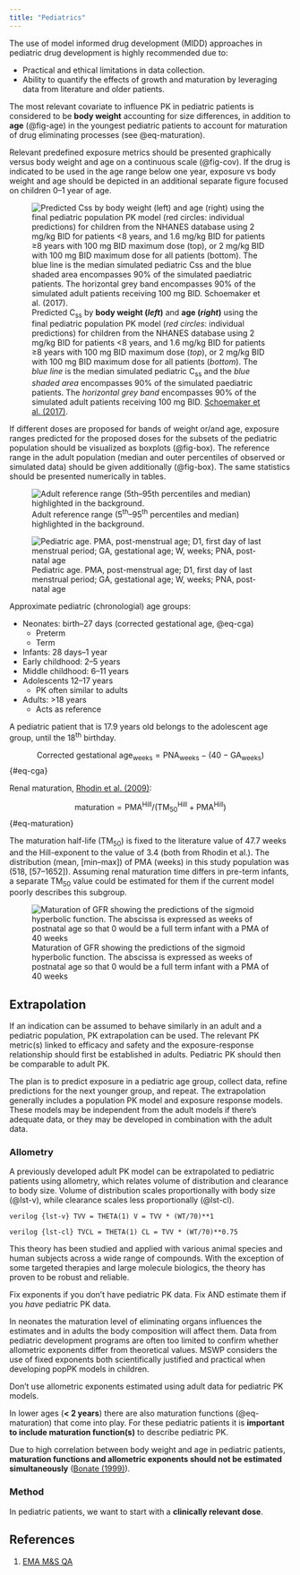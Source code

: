 ```yaml
---
title: "Pediatrics"
---
```


The use of model informed drug development (MIDD) approaches in pediatric drug development is highly recommended due to:

* Practical and ethical limitations in data collection.
* Ability to quantify the effects of growth and maturation by leveraging data from literature and older patients.

The most relevant covariate to influence PK in pediatric patients is considered to be **body weight** accounting for size differences, in addition to **age** (@fig-age) in the youngest pediatric patients to account for maturation of drug eliminating processes (see @eq-maturation).

Relevant predefined exposure metrics should be presented graphically versus body weight and age on a continuous scale (@fig-cov).
If the drug is indicated to be used in the age range below one year, exposure vs body weight and age should be depicted in an additional separate figure focused on children 0--1 year of age.

![Predicted C~ss~ by **body weight (*left*)** and **age (*right*)** using the final pediatric population PK model (*red circles*: individual predictions) for children from the NHANES database using 2 mg/kg BID for patients <8 years, and 1.6 mg/kg BID for patients ≥8 years with 100 mg BID maximum dose (*top*), or 2 mg/kg BID with 100 mg BID maximum dose for all patients (*bottom*). The *blue line* is the median simulated pediatric C~ss~ and the *blue shaded area* encompasses 90% of the simulated paediatric patients. The *horizontal grey band* encompasses 90% of the simulated adult patients receiving 100 mg BID. [Schoemaker et al. (2017)](https://doi.org/10.1007/s00228-017-2230-6).](pediatric-cov.png){#fig-cov}

If different doses are proposed for bands of weight or/and age, exposure ranges predicted for the proposed doses for the subsets of the pediatric population should be visualized as boxplots (@fig-box).
The reference range in the adult population (median and outer percentiles of observed or simulated data) should be given additionally (@fig-box).
The same statistics should be presented numerically in tables.

![Adult reference range (5^th^--95^th^ percentiles and median) highlighted in the background.](pediatric-box.png){#fig-box}

![Pediatric age. PMA, post-menstrual age; D1, first day of last menstrual period; GA, gestational age; W, weeks; PNA, post-natal age](pediatric-age.png){#fig-age}

Approximate pediatric (chronologial) age groups:

* Neonates: birth--27 days (corrected gestational age, @eq-cga)
    * Preterm
    * Term
* Infants: 28 days--1 year
* Early childhood: 2--5 years
* Middle childhood: 6--11 years
* Adolescents 12--⁠17 years
    * PK often similar to adults
* Adults: >18 years
    * Acts as reference

:::{.callout-note}
A pediatric patient that is 17.9 years old belongs to the adolescent age group, until the 18^th^ birthday.
:::

$$
\text{Corrected gestational age}_\text{weeks} = \text{PNA}_\text{weeks} - (40 - \text{GA}_\text{weeks})
$$ {#eq-cga}

Renal maturation, [Rhodin et al. (2009)](https://doi.org/10.1007/s00467-008-0997-5):

$$
\text{maturation} = \text{PMA}^\text{Hill} / (\text{TM}_{50}^\text{Hill} + \text{PMA}^\text{Hill})
$$ {#eq-maturation}

The maturation half-life (TM~50~) is fixed to the literature value of 47.7 weeks and the Hill-exponent to the value of 3.4 (both from Rhodin et al.).
The distribution (mean, [min--max]) of PMA (weeks) in this study population was (518, [57--1652]).
Assuming renal maturation time differs in pre-term infants, a separate TM~50~ value could be estimated for them if the current model poorly describes this subgroup.

![Maturation of GFR showing the predictions of the sigmoid hyperbolic function. The abscissa is expressed as weeks of postnatal age so that 0 would be a full term infant with a PMA of 40 weeks](pediatric-gfr.png){#fig-gfr}

## Extrapolation

If an indication can be assumed to behave similarly in an adult and a pediatric population, PK extrapolation can be used.
The relevant PK metric(s) linked to efficacy and safety and the exposure-response relationship should first be established in adults.
Pediatric PK should then be comparable to adult PK.

The plan is to predict exposure in a pediatric age group, collect data, refine predictions for the next younger group, and repeat.
The extrapolation generally includes a population PK model and exposure response models.
These models may be independent from the adult models if there's adequate data, or they may be developed in combination with the adult data.

### Allometry

A previously developed adult PK model can be extrapolated to pediatric patients using allometry, which relates volume of distribution and clearance to body size.
Volume of distribution scales proportionally with body size (@lst-v), while clearance scales less proportionally (@lst-cl).

```verilog {lst-v}
TVV = THETA(1)
V = TVV * (WT/70)**1
```

```verilog {lst-cl}
TVCL = THETA(1)
CL = TVV * (WT/70)**0.75
```

This theory has been studied and applied with various animal species and human subjects across a wide range of compounds.
With the exception of some targeted therapies and large molecule biologics, the theory has proven to be robust and reliable.

::: {.callout-tip title="Fix or estimate?"}
Fix exponents if you don't have pediatric PK data.
Fix AND estimate them if you *have* pediatric PK data.
:::

In neonates the maturation level of eliminating organs influences the estimates and in adults the body composition will affect them.
Data from pediatric development programs are often too limited to confirm whether allometric exponents differ from theoretical values.
MSWP considers the use of fixed exponents both scientifically justified and practical when developing popPK models in children.

::: {.callout-important}
Don't use allometric exponents estimated using adult data for pediatric PK models.
:::

In lower ages (**< 2 years**) there are also maturation functions (@eq-maturation) that come into play.
For these pediatric patients it is **important to include maturation function(s)** to describe pediatric PK.

Due to high correlation between body weight and age in pediatric patients, **maturation functions and allometric exponents should not be estimated simultaneously** ([Bonate (1999)](https://doi.org/10.1023/a:1018828709196)).

### Method

In pediatric patients, we want to start with a **clinically relevant dose**.

## References

1. [EMA M&S QA](https://www.ema.europa.eu/en/human-regulatory-overview/research-and-development/scientific-guidelines/clinical-pharmacology-and-pharmacokinetics/modelling-and-simulation-questions-and-answers)
